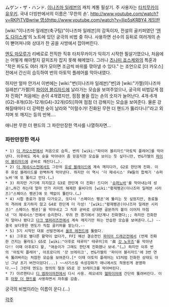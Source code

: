 ムゲン・ザ・ハンド. [[이나즈마 일레븐]]의 캐치 계통 필살기. 주 사용자는 [[타치무카이 유우키]]. 국내 더빙판에서의 이름은 '무한의 손'. [[http://www.youtube.com/watch?v=RKPiTVBwriw 영상]][[http://www.youtube.com/watch?v=lIjp5sKRBY4 게임판]]

[wiki:"이나즈마 일레븐(축구팀)"이나즈마 일레븐]의 감독이자, 전설의 골키퍼였던 '[[엔도 다이스케]]'의 노트에 있던 궁극의 비법 중 하나. 사용하면 선수의 등뒤로 여러개의 손이 뻗어져나와 상대가 찬 공을 사방에서 잡아버린다.

[[엔도 마모루]]가 리베로로 전직한 직후 타치무카이가 익히기 시작한 필살기였으나, 처음에는 어떻게 해야할지 갈피조차 잡지 못해 해메었다. 그러나 [[츠나미 죠스케]]와의 특훈과 "작은 파도도 여러 개가 모이면 조금씩 바위를 깎아낼 수 있다." 는 조언으로 [더 카오스]전에서 간신히 습득하여 번의 아토믹 플레어를 막아내였다.

하지만 얼마 안가서 이번에는 [wiki:"번(이나즈마 일레븐)"번]과 [wiki:"가젤(이나즈마 일레븐)"가젤]의 [[파이어 블리자드]]에 날라가는 모습을 보여주었으나, 궁극의 비법답게 점차 진화[* 처음에는 손이 4개였지만, 점점 볼을 잡는 손의 숫자가 늘어난다. 4개-6개(G2)-8개(G3)-12개(G4)-32개(G5)]하여 점점 더 강해지는 모습을 보여준다. 물론 강해질때마다 더 강력한 슛이 날라와 "이럴수가! 진화된 무한 더 핸드가 뚫리다니!"라고 외치며 또 깨지는 등의 반복….

애니판 무한 더 핸드의 그 파란만장한 역사를 나열하자면…

=== 파란만장한 역사 ===
 * 1) [[더 카오스]]전에서 처음으로 습득, 번의 [wiki:"파이어 블리자드"아토믹 플레어]를 막아낸다. 이후에도 계속 슛을 막아내어 좀 믿음직한 모습을 보이는 듯 싶더니만, 번&가젤의 [[파이어 블리자드]]에 곧바로 깨진다(…).
 * 2) [[더 제네시스]]전에서도 그란의 [[유성 블레이드]]에 계속 깨지다가, G2로 한단계 진화. 이후 유성 블레이드를 완벽하게 막아낸다. 하지만 이 역시 '더 제네시스' FW들의 합체기 '슈퍼노바'에 또 뚫리고 만다.(…)
 * 3) 하지만 거기에 지지않고 G3로 한단계 더 진화! 드디어 '[[슈퍼노바]]'를 막아내는데 성공!…하긴 하는데 얼마 안가 리미트 해제한 울비다의 [wiki:"황제펭귄(이나즈마 일레븐 시리즈)"스페이스 펭귄]에 또 맥없이 뚫린다.(…)
 * 4) 시합 종료가 점점 다가오고, 또다시 '스페이스 펭귄'에 뚫리는 듯 싶었지만, 동료들의 격려에 포기하지 않고 G4로 한단계 더 각성! '[wiki:"황제펭귄(이나즈마 일레븐 시리즈)" 스페이스 펭귄]'을 막아내고 그 직후 곧바로 상대편 골문까지 볼이 이어저 마침내 '더 제네시스'전에서 승리한다. 무려 한 경기에서 3단계나 진화했다;;; 하지만 진화한지 얼마나 됐다고 [[다크 엠퍼러즈]]전에서 계속 깨지기만 하는 안습한 모습을 보여준다.(…) --결국 보다못한 엔도가 직접 골키퍼를 맡는다.--
 * 5) 3기 시작인 대표 선발전에서 [[울프 레전드]]에 뚫렸다. 
 * 6) 그후로 별다른 활약이 없다가, FFI 예선 결승전인 [[파이어 드래곤]]전에서 (언제 진화한 건지는 몰라도) G5로 [wiki:"아후로 테루미" 테루미]의 '眞 [[갓 노우즈]]'를 막아낸다!! 이때 아후로디 왈, "애송이가 그래도 한단계 진화했나 보네."(…) 하지만 이후 번의 '아토믹 플레어', 아프로디의 '갓 브레이크', 번&가젤의 '파이어 블리자드'에 3번 연속 뚫려버리는 처참한 모습을 보여준다.[* 이때 아토믹 플레어는 V3처럼 진화한 상태도 아닌 그냥 초기 버전이었다(...) ~~사기스킬 속성강화가 애니에서도 적용된게 분명하다.~~] 그런데 엔도는 정의의 철권 G5로 갓 브레이크를 막아버린다.
 * 7) 아르헨티나 [[디 엠파이어]]전에서 다시 사용. 레오네의 [[헬파이어]]에 간단히 뚫려버린다. 이후 [[마왕 더 핸드]]를 사용하면서 자취를 감춤.

궁극의 비법이라는 이름이 운다.(…)

[[각주]]
